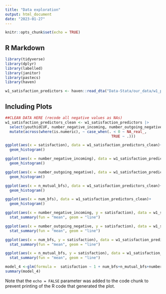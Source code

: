 ```yaml
---
title: "Data exploration"
output: html_document
date: "2023-01-27"
---
```


```r
knitr::opts_chunk$set(echo = TRUE)
```

## R Markdown


```r
library(tidyverse)
library(dplyr)
library(labelled)
library(janitor)
library(pastecs)
library(haven)

w1_satisfaction_predictors <- haven::read_dta("Data-Stata/our_data/w1_pos_neg_yc_predictors.dta")
```

## Including Plots


```r
##CLEAN DATA HERE (recode all negative values as NAs)
w1_satisfaction_predictors_clean <- w1_satisfaction_predictors |> 
  select(youthidCUF, number_negative_incoming, number_outgoing_negative, satisfaction, num_bfs, n_mutual_bfs) |> 
  mutate(across(where(is.numeric), ~ case_when(. < 0 ~ NA_real_,
                                                TRUE ~ .)))

ggplot(aes(x = satisfaction), data = w1_satisfaction_predictors_clean)+
  geom_histogram()

ggplot(aes(x = number_negative_incoming), data = w1_satisfaction_predictors_clean)+
  geom_histogram()

ggplot(aes(x = number_outgoing_negative), data = w1_satisfaction_predictors_clean)+
  geom_histogram()

ggplot(aes(x = n_mutual_bfs), data = w1_satisfaction_predictors_clean)+
  geom_histogram()

ggplot(aes(x = num_bfs), data = w1_satisfaction_predictors_clean)+
  geom_histogram()


```


```r
ggplot(aes(x = number_negative_incoming, y = satisfaction), data = w1_satisfaction_predictors_clean)+
  stat_summary(fun = "mean", geom = "line")

ggplot(aes(x = number_outgoing_negative, y = satisfaction), data = w1_satisfaction_predictors_clean)+
  stat_summary(fun = "mean", geom = "line")

ggplot(aes(x = num_bfs, y = satisfaction), data = w1_satisfaction_predictors_clean)+
  stat_summary(fun = "mean", geom = "line")

ggplot(aes(x = n_mutual_bfs, y = satisfaction), data = w1_satisfaction_predictors_clean)+
  stat_summary(fun = "mean", geom = "line")

```
```r
model_4 <-glm(formula =  satisfaction ~ 1 + num_bfs+n_mutual_bfs+number_outgoing_negative+number_negative_incoming, data = w1_satisfaction_predictors_clean, family = poisson)
summary(model_4)
```

Note that the `echo = FALSE` parameter was added to the code chunk to prevent printing of the R code that generated the plot.
